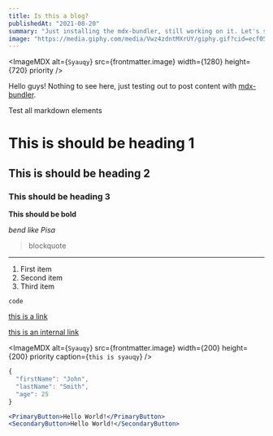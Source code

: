 ```yaml
---
title: Is this a blog?
publishedAt: "2021-08-20"
summary: "Just installing the mdx-bundler, still working on it. Let's see if it's working on my website."
image: "https://media.giphy.com/media/Vwz4zdntMXrUY/giphy.gif?cid=ecf05e478alwykc77e0dr6s693342r406q7bwehdmfra24q5&rid=giphy.gif&ct=g"
---
```


<ImageMDX
  alt={`Syauqy`}
  src={frontmatter.image}
  width={1280}
  height={720}
  priority
/>

Hello guys! Nothing to see here, just testing out to post content with [mdx-bundler](https://github.com/kentcdodds/mdx-bundler).

Test all markdown elements

# This is should be heading 1

## This is should be heading 2

### This should be heading 3

**This should be bold**

_bend like Pisa_

> blockquote

---

1. First item
2. Second item
3. Third item

`code`

[this is a link](https://syauqy.dev)

[this is an internal link](#syauqy)

<ImageMDX
  alt={`Syauqy`}
  src={frontmatter.image}
  width={200}
  height={200}
  priority
  caption={`this is syauqy`}
/>

```jsx
{
  "firstName": "John",
  "lastName": "Smith",
  "age": 25
}
```

```jsx
<PrimaryButton>Hello World!</PrimaryButton>
<SecondaryButton>Hello World!</SecondaryButton>
```
